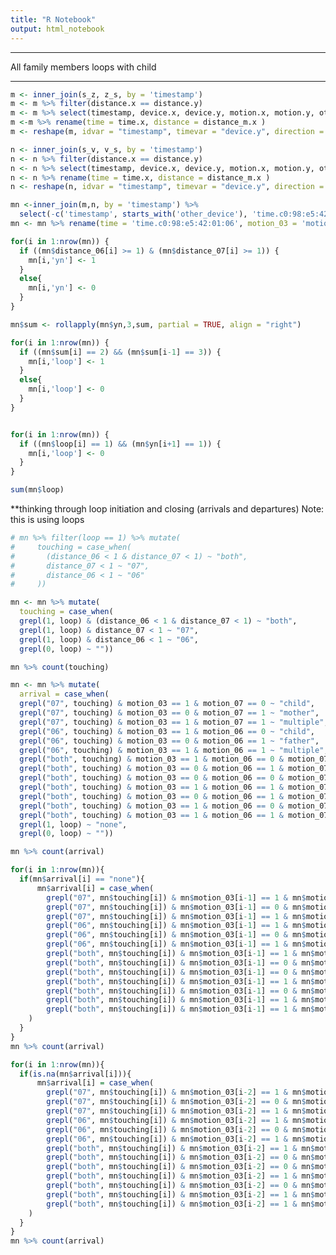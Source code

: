 ```yaml
---
title: "R Notebook"
output: html_notebook
---
```


----------------------------------

All family members loops with child

-----------------------------------


```r
m <- inner_join(s_z, z_s, by = 'timestamp')
m <- m %>% filter(distance.x == distance.y)
m <- m %>% select(timestamp, device.x, device.y, motion.x, motion.y, other_device.x, other_device.y, distance_m.x, time.x)
m <-m %>% rename(time = time.x, distance = distance_m.x )
m <- reshape(m, idvar = "timestamp", timevar = "device.y", direction = "wide")
```



```r
n <- inner_join(s_v, v_s, by = 'timestamp')
n <- n %>% filter(distance.x == distance.y)
n <- n %>% select(timestamp, device.x, device.y, motion.x, motion.y, other_device.x, other_device.y, distance_m.x, time.x)
n <- n %>% rename(time = time.x, distance = distance_m.x )
n <- reshape(n, idvar = "timestamp", timevar = "device.y", direction = "wide")
```

```r
mn <-inner_join(m,n, by = 'timestamp') %>% 
  select(-c('timestamp', starts_with('other_device'), 'time.c0:98:e5:42:01:07', 'device.x.c0:98:e5:42:01:07', 'motion.x.c0:98:e5:42:01:07'))
mn <- mn %>% rename(time = 'time.c0:98:e5:42:01:06', motion_03 = 'motion.x.c0:98:e5:42:01:06', motion_06 = 'motion.y.c0:98:e5:42:01:06', motion_07 = 'motion.y.c0:98:e5:42:01:07', device = 'device.x.c0:98:e5:42:01:06', distance_06 = 'distance.c0:98:e5:42:01:06', distance_07 = 'distance.c0:98:e5:42:01:07')

```

```r
for(i in 1:nrow(mn)) {
  if ((mn$distance_06[i] >= 1) & (mn$distance_07[i] >= 1)) {
    mn[i,'yn'] <- 1
  }
  else{
    mn[i,'yn'] <- 0
  }
}

```


```r
mn$sum <- rollapply(mn$yn,3,sum, partial = TRUE, align = "right")
```


```r

for(i in 1:nrow(mn)) {
  if ((mn$sum[i] == 2) && (mn$sum[i-1] == 3)) {
    mn[i,'loop'] <- 1
  }
  else{
    mn[i,'loop'] <- 0 
  }
}


for(i in 1:nrow(mn)) {
  if ((mn$loop[i] == 1) && (mn$yn[i+1] == 1)) {
    mn[i,'loop'] <- 0
  }
}
```

```r
sum(mn$loop)
```


**thinking through loop initiation and closing (arrivals and departures) 
Note: this is using loops


```r
# mn %>% filter(loop == 1) %>% mutate(
#     touching = case_when(
#       (distance_06 < 1 & distance_07 < 1) ~ "both",
#       distance_07 < 1 ~ "07",
#       distance_06 < 1 ~ "06"
#     ))
```

```r
mn <- mn %>% mutate(
  touching = case_when(
  grepl(1, loop) & (distance_06 < 1 & distance_07 < 1) ~ "both",
  grepl(1, loop) & distance_07 < 1 ~ "07",
  grepl(1, loop) & distance_06 < 1 ~ "06",
  grepl(0, loop) ~ ""))

mn %>% count(touching)
```

```r
mn <- mn %>% mutate(
  arrival = case_when(
  grepl("07", touching) & motion_03 == 1 & motion_07 == 0 ~ "child",
  grepl("07", touching) & motion_03 == 0 & motion_07 == 1 ~ "mother",
  grepl("07", touching) & motion_03 == 1 & motion_07 == 1 ~ "multiple",
  grepl("06", touching) & motion_03 == 1 & motion_06 == 0 ~ "child",
  grepl("06", touching) & motion_03 == 0 & motion_06 == 1 ~ "father",
  grepl("06", touching) & motion_03 == 1 & motion_06 == 1 ~ "multiple",
  grepl("both", touching) & motion_03 == 1 & motion_06 == 0 & motion_07 == 0 ~ "child",
  grepl("both", touching) & motion_03 == 0 & motion_06 == 1 & motion_07 == 0 ~ "father",
  grepl("both", touching) & motion_03 == 0 & motion_06 == 0 & motion_07 == 1 ~ "mother",
  grepl("both", touching) & motion_03 == 1 & motion_06 == 1 & motion_07 == 0 ~ "multiple",
  grepl("both", touching) & motion_03 == 0 & motion_06 == 1 & motion_07 == 1 ~ "multiple",
  grepl("both", touching) & motion_03 == 1 & motion_06 == 0 & motion_07 == 1 ~ "multiple",
  grepl("both", touching) & motion_03 == 1 & motion_06 == 1 & motion_07 == 1 ~ "multiple",
  grepl(1, loop) ~ "none",
  grepl(0, loop) ~ ""))

mn %>% count(arrival)
```


```r
for(i in 1:nrow(mn)){
  if(mn$arrival[i] == "none"){
      mn$arrival[i] = case_when(
        grepl("07", mn$touching[i]) & mn$motion_03[i-1] == 1 & mn$motion_07[i-1] == 0 ~ "child",
        grepl("07", mn$touching[i]) & mn$motion_03[i-1] == 0 & mn$motion_07[i-1] == 1 ~ "mother",
        grepl("07", mn$touching[i]) & mn$motion_03[i-1] == 1 & mn$motion_07[i-1] == 1 ~ "multiple",
        grepl("06", mn$touching[i]) & mn$motion_03[i-1] == 1 & mn$motion_06[i-1] == 0 ~ "child",
        grepl("06", mn$touching[i]) & mn$motion_03[i-1] == 0 & mn$motion_06[i-1] == 1 ~ "father",
        grepl("06", mn$touching[i]) & mn$motion_03[i-1] == 1 & mn$motion_06[i-1] == 1 ~ "multiple",
        grepl("both", mn$touching[i]) & mn$motion_03[i-1] == 1 & mn$motion_06[i-1] == 0 & mn$motion_07[i-1] == 0 ~ "child",
        grepl("both", mn$touching[i]) & mn$motion_03[i-1] == 0 & mn$motion_06[i-1] == 1 & mn$motion_07[i-1] == 0 ~ "father",
        grepl("both", mn$touching[i]) & mn$motion_03[i-1] == 0 & mn$motion_06[i-1] == 0 & mn$motion_07[i-1] == 1 ~ "mother",
        grepl("both", mn$touching[i]) & mn$motion_03[i-1] == 1 & mn$motion_06[i-1] == 1 & mn$motion_07[i-1] == 0 ~ "multiple",
        grepl("both", mn$touching[i]) & mn$motion_03[i-1] == 0 & mn$motion_06[i-1] == 1 & mn$motion_07[i-1] == 1 ~ "multiple",
        grepl("both", mn$touching[i]) & mn$motion_03[i-1] == 1 & mn$motion_06[i-1] == 0 & mn$motion_07[i-1] == 1 ~ "multiple",
        grepl("both", mn$touching[i]) & mn$motion_03[i-1] == 1 & mn$motion_06[i-1] == 1 & mn$motion_07[i-1] == 1 ~ "multiple"
    )
  }
}
mn %>% count(arrival)
```


```r
for(i in 1:nrow(mn)){
  if(is.na(mn$arrival[i])){
      mn$arrival[i] = case_when(
        grepl("07", mn$touching[i]) & mn$motion_03[i-2] == 1 & mn$motion_07[i-2] == 0 ~ "child",
        grepl("07", mn$touching[i]) & mn$motion_03[i-2] == 0 & mn$motion_07[i-2] == 1 ~ "mother",
        grepl("07", mn$touching[i]) & mn$motion_03[i-2] == 1 & mn$motion_07[i-2] == 1 ~ "multiple",
        grepl("06", mn$touching[i]) & mn$motion_03[i-2] == 1 & mn$motion_06[i-2] == 0 ~ "child",
        grepl("06", mn$touching[i]) & mn$motion_03[i-2] == 0 & mn$motion_06[i-2] == 1 ~ "father",
        grepl("06", mn$touching[i]) & mn$motion_03[i-2] == 1 & mn$motion_06[i-2] == 1 ~ "multiple",
        grepl("both", mn$touching[i]) & mn$motion_03[i-2] == 1 & mn$motion_06[i-2] == 0 & mn$motion_07[i-2] == 0 ~ "child",
        grepl("both", mn$touching[i]) & mn$motion_03[i-2] == 0 & mn$motion_06[i-2] == 1 & mn$motion_07[i-2] == 0 ~ "father",
        grepl("both", mn$touching[i]) & mn$motion_03[i-2] == 0 & mn$motion_06[i-2] == 0 & mn$motion_07[i-2] == 1 ~ "mother",
        grepl("both", mn$touching[i]) & mn$motion_03[i-2] == 1 & mn$motion_06[i-2] == 1 & mn$motion_07[i-2] == 0 ~ "multiple",
        grepl("both", mn$touching[i]) & mn$motion_03[i-2] == 0 & mn$motion_06[i-2] == 1 & mn$motion_07[i-2] == 1 ~ "multiple",
        grepl("both", mn$touching[i]) & mn$motion_03[i-2] == 1 & mn$motion_06[i-2] == 0 & mn$motion_07[i-2] == 1 ~ "multiple",
        grepl("both", mn$touching[i]) & mn$motion_03[i-2] == 1 & mn$motion_06[i-2] == 1 & mn$motion_07[i-2] == 1 ~ "multiple"
    )
  }
}
mn %>% count(arrival)
```

